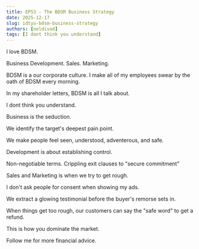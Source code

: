 ```yaml
---
title: EP53 - The BDSM Business Strategy
date: 2025-12-17
slug: idtyu-bdsm-business-strategy
authors: [neldivad]
tags: [I dont think you understand]
---
```


I love BDSM.

Business Development. Sales. Marketing.

BDSM is a our corporate culture. I make all of my employees swear by the oath of BDSM every morning. 

In my shareholder letters, BDSM is all I talk about.  

I dont think you understand.

Business is the seduction.

We identify the target's deepest pain point.

We make people feel seen, understood, adventerous, and safe.

<!--truncate-->

Development is about establishing control.

Non-negotiable terms. Crippling exit clauses to "secure commitment"

Sales and Marketing is when we try to get rough.

I don't ask people for consent when showing my ads.

We extract a glowing testimonial before the buyer's remorse sets in.

When things get too rough, our customers can say the "safe word" to get a refund.

This is how you dominate the market.

Follow me for more financial advice.
